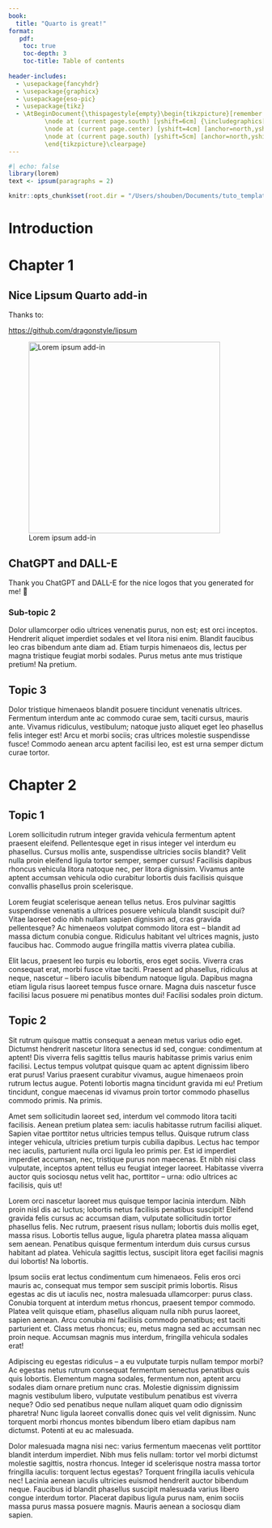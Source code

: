 ```yaml
---
book: 
  title: "Quarto is great!"
format: 
   pdf: 
    toc: true
    toc-depth: 3
    toc-title: Table of contents
   
header-includes:
  - \usepackage{fancyhdr}
  - \usepackage{graphicx}
  - \usepackage{eso-pic}
  - \usepackage{tikz}
  - \AtBeginDocument{\thispagestyle{empty}\begin{tikzpicture}[remember picture,overlay]
          \node at (current page.south) [yshift=6cm] {\includegraphics[width=0.25\paperwidth,height=0.25\paperheight,keepaspectratio]{logo1.png}};
          \node at (current page.center) [yshift=4cm] [anchor=north,yshift=-2cm] {\Huge\textbf{Quarto PDF document - Template}};
          \node at (current page.south) [yshift=5cm] [anchor=north,yshift=-2cm] {\normalsize\textbf{February 2024}};
          \end{tikzpicture}\clearpage}
---
```


```{=tex}
\newcommand{\setbackgrounds}{
  % Background image for the "north west" corner
  \AddToShipoutPictureBG{
    \AtPageUpperLeft{%
      \hspace{-0.35cm}%
      \raisebox{-6.89cm}{%
        \includegraphics[width=5.5cm]{Corner.png}%
      }%
    }%
  }
  % Background image for the "south west" corner
  \AddToShipoutPictureBG{
    \AtPageCenter{%
      \hspace{7.3cm}%
      \raisebox{-13cm}{%
        \includegraphics[width=2.5cm]{logo3.png}%
      }%
    }%
  }
}
```
\setbackgrounds

```{=tex}
\pagestyle{fancy}
\fancyhf{}
\renewcommand{\headrulewidth}{0pt} % Remove header rule
\cfoot{\thepage}
```
```r
#| echo: false
library(lorem)
text <- ipsum(paragraphs = 2)

knitr::opts_chunk$set(root.dir = "/Users/shouben/Documents/tuto_template_Quarto")

```

\newpage

# Introduction

# Chapter 1

## Nice Lipsum Quarto add-in

Thanks to:

<https://github.com/dragonstyle/lipsum>

![Lorem ipsum add-in](Addins_Lorem.png){fig-align="center" width="10cm"}

\newpage

## ChatGPT and DALL-E

Thank you ChatGPT and DALL-E for the nice logos that you generated for me! 🥰

\newpage

### Sub-topic 2

Dolor ullamcorper odio ultrices venenatis purus, non est; est orci inceptos. Hendrerit aliquet imperdiet sodales et vel litora nisi enim. Blandit faucibus leo cras bibendum ante diam ad. Etiam turpis himenaeos dis, lectus per magna tristique feugiat morbi sodales. Purus metus ante mus tristique pretium! Na pretium.

## Topic 3

Dolor tristique himenaeos blandit posuere tincidunt venenatis ultrices. Fermentum interdum ante ac commodo curae sem, taciti cursus, mauris ante. Vivamus ridiculus, vestibulum; natoque justo aliquet eget leo phasellus felis integer est! Arcu et morbi sociis; cras ultrices molestie suspendisse fusce! Commodo aenean arcu aptent facilisi leo, est est urna semper dictum curae tortor.

\newpage

# Chapter 2

## Topic 1

Lorem sollicitudin rutrum integer gravida vehicula fermentum aptent praesent eleifend. Pellentesque eget in risus integer vel interdum eu phasellus. Cursus mollis ante, suspendisse ultricies sociis blandit? Velit nulla proin eleifend ligula tortor semper, semper cursus! Facilisis dapibus rhoncus vehicula litora natoque nec, per litora dignissim. Vivamus ante aptent accumsan vehicula odio curabitur lobortis duis facilisis quisque convallis phasellus proin scelerisque.

Lorem feugiat scelerisque aenean tellus netus. Eros pulvinar sagittis suspendisse venenatis a ultrices posuere vehicula blandit suscipit dui? Vitae laoreet odio nibh nullam sapien dignissim ad, cras gravida pellentesque? Ac himenaeos volutpat commodo litora est – blandit ad massa dictum conubia congue. Ridiculus habitant vel ultrices magnis, justo faucibus hac. Commodo augue fringilla mattis viverra platea cubilia.

Elit lacus, praesent leo turpis eu lobortis, eros eget sociis. Viverra cras consequat erat, morbi fusce vitae taciti. Praesent ad phasellus, ridiculus at neque, nascetur – libero iaculis bibendum natoque ligula. Dapibus magna etiam ligula risus laoreet tempus fusce ornare. Magna duis nascetur fusce facilisi lacus posuere mi penatibus montes dui! Facilisi sodales proin dictum.

## Topic 2

Sit rutrum quisque mattis consequat a aenean metus varius odio eget. Dictumst hendrerit nascetur litora senectus id sed, congue: condimentum at aptent! Dis viverra felis sagittis tellus mauris habitasse primis varius enim facilisi. Lectus tempus volutpat quisque quam ac aptent dignissim libero erat purus! Varius praesent curabitur vivamus, augue himenaeos proin rutrum lectus augue. Potenti lobortis magna tincidunt gravida mi eu! Pretium tincidunt, congue maecenas id vivamus proin tortor commodo phasellus commodo primis. Na primis.

Amet sem sollicitudin laoreet sed, interdum vel commodo litora taciti facilisis. Aenean pretium platea sem: iaculis habitasse rutrum facilisi aliquet. Sapien vitae porttitor netus ultricies tempus tellus. Quisque rutrum class integer vehicula, ultricies pretium turpis cubilia dapibus. Lectus hac tempor nec iaculis, parturient nulla orci ligula leo primis per. Est id imperdiet imperdiet accumsan, nec, tristique purus non maecenas. Et nibh nisi class vulputate, inceptos aptent tellus eu feugiat integer laoreet. Habitasse viverra auctor quis sociosqu netus velit hac, porttitor – urna: odio ultrices ac facilisis, quis ut!

Lorem orci nascetur laoreet mus quisque tempor lacinia interdum. Nibh proin nisl dis ac luctus; lobortis netus facilisis penatibus suscipit! Eleifend gravida felis cursus ac accumsan diam, vulputate sollicitudin tortor phasellus felis. Nec rutrum, praesent risus nullam; lobortis duis mollis eget, massa risus. Lobortis tellus augue, ligula pharetra platea massa aliquam sem aenean. Penatibus quisque fermentum interdum duis cursus cursus habitant ad platea. Vehicula sagittis lectus, suscipit litora eget facilisi magnis dui lobortis! Na lobortis.

Ipsum sociis erat lectus condimentum cum himenaeos. Felis eros orci mauris ac, consequat mus tempor sem suscipit primis lobortis. Risus egestas ac dis ut iaculis nec, nostra malesuada ullamcorper: purus class. Conubia torquent at interdum metus rhoncus, praesent tempor commodo. Platea velit quisque etiam, phasellus aliquam nulla nibh purus laoreet, sapien aenean. Arcu conubia mi facilisis commodo penatibus; est taciti parturient et. Class metus rhoncus; eu, metus magna sed ac accumsan nec proin neque. Accumsan magnis mus interdum, fringilla vehicula sodales erat!

Adipiscing eu egestas ridiculus – a eu vulputate turpis nullam tempor morbi? Ac egestas netus rutrum consequat fermentum senectus penatibus quis quis lobortis. Elementum magna sodales, fermentum non, aptent arcu sodales diam ornare pretium nunc cras. Molestie dignissim dignissim magnis vestibulum libero, vulputate vestibulum penatibus est viverra neque? Odio sed penatibus neque nullam aliquet quam odio dignissim pharetra! Nunc ligula laoreet convallis donec quis vel velit dignissim. Nunc torquent morbi rhoncus montes bibendum libero etiam dapibus nam dictumst. Potenti at eu ac malesuada.

Dolor malesuada magna nisi nec: varius fermentum maecenas velit porttitor blandit interdum imperdiet. Nibh mus felis nullam: tortor vel morbi dictumst molestie sagittis, nostra rhoncus. Integer id scelerisque nostra massa tortor fringilla iaculis: torquent lectus egestas? Torquent fringilla iaculis vehicula nec! Lacinia aenean iaculis ultricies euismod hendrerit auctor bibendum neque. Faucibus id blandit phasellus suscipit malesuada varius libero congue interdum tortor. Placerat dapibus ligula purus nam, enim sociis massa purus massa posuere magnis. Mauris aenean a sociosqu diam sapien.
